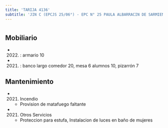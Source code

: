 ```yaml
---
title: 'TARIJA 4136'
subtitle: 'JIN C (EPCJS 25/06°) - EPC N° 25 PAULA ALBARRACIN DE SARMIENTO - ESCUELA DE MAESTROS ([A] 02)'
---
```


#


## Mobiliario

*  (2022) : armario 10 

*  (2021) : banco largo comedor 20, mesa 6 alumnos 10, pizarrón 7 





## Mantenimiento

*  (2021) Incendio 
    + Provision de matafuego faltante

*  (2021) Otros Servicios 
    + Proteccion para estufa, Instalacion de luces en baño de mujeres



